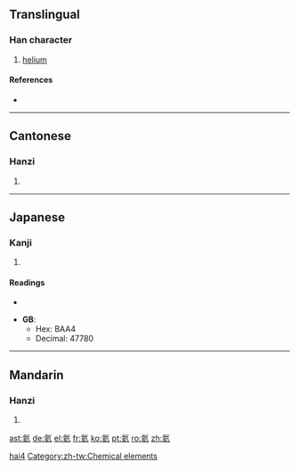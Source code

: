 ==Translingual==

===Han character===
{{Han char|rn=84|rad=气|as=06|sn=10|four=8081<sub>7</sub>|canj=人弓卜女人 (ONYVO)}}

# [[helium]]

====References====
* {{Han ref|kx=0599.151|dkj=17063|dj=0992.030|hdz=32011.120|uh=6C26|ud=27686|bh=AEF3|bd=44787}}

----

==Cantonese==

===Hanzi===
{{yue-hanzi|jyut=|y=hoi6}}

# {{defn|Cantonese}}

----

==Japanese==

===Kanji===
{{ja-kanji|grade=|rs=气06}}

# {{defn|Japanese}}

====Readings====
* {{ja-readings|on=[[がい]] (gai)|kun=}}

* '''GB''':
** Hex: BAA4
** Decimal: 47780

----

==Mandarin==

===Hanzi===
{{cmn-hanzi|pin=[[hài]] ([[hai4]])|wg=hai<sup>4</sup>}}

# {{defn|Mandarin}}

[[Category:zh-cn:Chemical elements|hai4]]
[[Category:zh-tw:Chemical elements]]

[[ast:氦]]
[[de:氦]]
[[el:氦]]
[[fr:氦]]
[[ko:氦]]
[[pt:氦]]
[[ro:氦]]
[[zh:氦]]